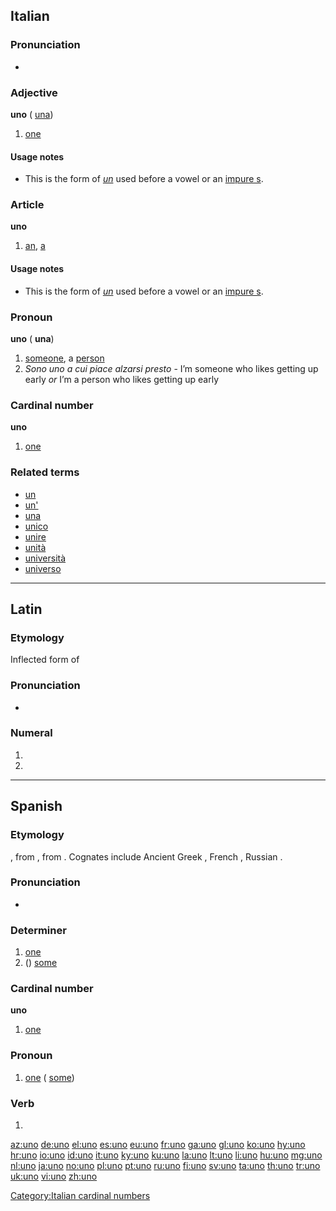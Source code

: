{{also|ünő|Uno}}
==Italian==

===Pronunciation===
* {{IPA|[ˈuno]|lang=it}}
{{rfap||Italian}}

===Adjective===
'''uno''' {{m}} ({{f}} [[una#Italian|una]])

# [[one]]

====Usage notes====
* This is the form of ''[[un#Italian|un]]'' used before a vowel or an [[impure s]].

===Article===
'''uno''' {{m}}

# [[an]], [[a]]

====Usage notes====
* This is the form of ''[[un#Italian|un]]'' used before a vowel or an [[impure s]].

===Pronoun===
'''uno''' {{m}} ({{f}} '''una''')

# [[someone]], a [[person]]
# ''Sono uno a cui piace alzarsi presto'' - I’m someone who likes getting up early ''or'' I’m a person who likes getting up early

===Cardinal number===
{{cardinalbox|it|0|1|2|zero|due|ord=primo}}
'''uno'''

# [[one]]

===Related terms===
* [[un]]
* [[un']]
* [[una]]
* [[unico]]
* [[unire]]
* [[unità]]
* [[università]]
* [[universo]]

[[Category:Italian cardinal numbers]]

----

==Latin==

===Etymology===
Inflected form of {{term|unus|ūnus|one|lang=la}}

===Pronunciation===
* {{a|Classical}} {{IPA|/ˈu:.noː/|lang=la}}

===Numeral===
{{la-num-form|ūnō}}

# {{inflection of|unus|ūnus|abl|m|s|lang=la}}
# {{inflection of|unus|ūnus|abl|n|s|lang=la}}

----

==Spanish==

===Etymology===
{{etyl|la|es}} {{term|unus|lang=la}}, from {{etyl|OL.|es}} {{term|oinos|lang=la}}, from {{proto|Indo-European|óynos|lang=es|one, single}}. Cognates include Ancient Greek {{term|sc=polytonic|οἶος|tr=oios|lang=grc}}, French {{term|un|lang=fr}}, Russian {{term|один|sc=Cyrl|tr=odin|lang=ru}}.

===Pronunciation===
* {{audio|es-us-uno.ogg|Audio (US)}}

===Determiner===
{{infl|es|determiner}}

# [[one]]
# ({{p}}) [[some]]

===Cardinal number===
'''uno'''
{{cardinalbox|es|0|1|2|cero|dos|ord=primero}}
# {{cardinal|lang=es}} [[one]]

===Pronoun===
{{infl|es|pronoun|pl|unos}}

# [[one]] ({{p}} [[some]])

===Verb===
{{es-verb-form|unir}}

# {{es-verb form of|person=first-person|number=singular|tense=present|mood=indicative|ending=ir|verb=[[unir]]}}

[[az:uno]]
[[de:uno]]
[[el:uno]]
[[es:uno]]
[[eu:uno]]
[[fr:uno]]
[[ga:uno]]
[[gl:uno]]
[[ko:uno]]
[[hy:uno]]
[[hr:uno]]
[[io:uno]]
[[id:uno]]
[[it:uno]]
[[ky:uno]]
[[ku:uno]]
[[la:uno]]
[[lt:uno]]
[[li:uno]]
[[hu:uno]]
[[mg:uno]]
[[nl:uno]]
[[ja:uno]]
[[no:uno]]
[[pl:uno]]
[[pt:uno]]
[[ru:uno]]
[[fi:uno]]
[[sv:uno]]
[[ta:uno]]
[[th:uno]]
[[tr:uno]]
[[uk:uno]]
[[vi:uno]]
[[zh:uno]]